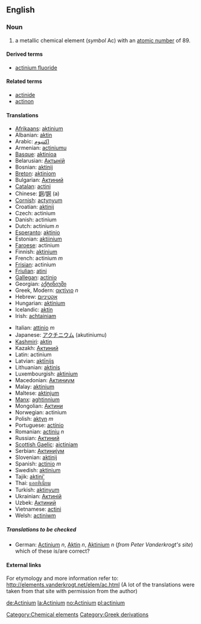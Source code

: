 ==English==
{{elements|Ac|Radon|Ra|Thorium|Th}}
=== Noun ===
{{en-noun-unc}}
{{wikipedia}}

# a metallic chemical element (''symbol'' Ac) with an [[atomic number]] of 89.

====Derived terms====
*[[actinium fluoride]]

====Related terms====
*[[actinide]]
*[[actinon]]

==== Translations ====
{{top}}
*[[Afrikaans]]: [[aktinium]]
*Albanian: [[aktin]]
*Arabic: [[اكتنيوم]]
*Armenian: [[actiniumu]]
*[[Basque]]: [[aktinioa]]
*Belarusian: [[Актынiй]]
*Bosnian: [[aktinij]]
*[[Breton]]: [[aktiniom]]
*Bulgarian: [[Актиний]]
*[[Catalan]]: [[actini]]
*Chinese: [[錒]]/[[锕]] (a)
*[[Cornish]]: [[actynyum]]
*Croatian: [[aktinij]]
*Czech: actinium
*Danish: actinium
*Dutch: actinium ''n''
*[[Esperanto]]: [[aktinio]]
*Estonian: [[aktiinium]]
*[[Faroese]]: actinium
*Finnish: [[aktinium]]
*French: actinium ''m''
*[[Frisian]]: actinium
*[[Friulian]]: [[atini]]
*[[Gallegan]]: [[actinio]]
*Georgian: [[აქტინიუმი]]
*Greek, Modern: [[ακτίνιο]] ''n''
*Hebrew: [[אקטיניום]]
*Hungarian: [[aktínium]]
*Icelandic: [[aktín]]
*Irish: [[achtainiam]]
{{mid}}
*Italian: [[attinio]] ''m''
*Japanese: [[アクチニウム]] (akutiniumu)
*[[Kashmiri]]: [[aktin]]
*Kazakh: [[Актиний]]
*Latin: actinium
*Latvian: [[aktīnijs]]
*Lithuanian: [[aktinis]]
*Luxembourgish: [[aktinium]]
*Macedonian: [[Актиниум]]
*Malay: [[aktinium]]
*Maltese: [[aktinjum]]
*[[Manx]]: [[aghtinnium]]
*Mongolian: [[Актини]]
*Norwegian: actinium
*Polish: [[aktyn]] ''m''
*Portuguese: [[actínio]]
*Romanian: [[actiniu]] ''n''
*Russian: [[Актиний]] '' ''
*[[Scottish Gaelic]]: [[aictiniam]]
*Serbian: [[Актиниjум]]
*Slovenian: [[aktinij]]
*Spanish: [[actinio]] ''m''
*Swedish: [[aktinium]]
*Tajik: [[aktini']]
*Thai: [[แอกทิเนียม]]
*Turkish: [[aktinyum]]
*Ukrainian: [[Актинiй]]
*Uzbek: [[Актиний]]
*Vietnamese: [[actini]]
*Welsh: [[actiniwm]]
{{bottom}}

=====Translations to be checked=====
<!--Remove this section once all of the translations below have been moved into the tables above.-->
{{checktrans}}

*German: [[Actinium]] ''n'', [[Aktin]] ''n'', [[Aktinium]] ''n'' (''from Peter Vanderkrogt's site'') which of these is/are correct?

====External links====
For etymology and more information refer to:
http://elements.vanderkrogt.net/elem/ac.html
(A lot of the translations were taken from that site with permission from the author)

[[Category:Chemical elements]]
[[Category:Greek derivations]]

[[de:Actinium]]
[[la:Actinium]]
[[no:Actinium]]
[[pl:actinium]]